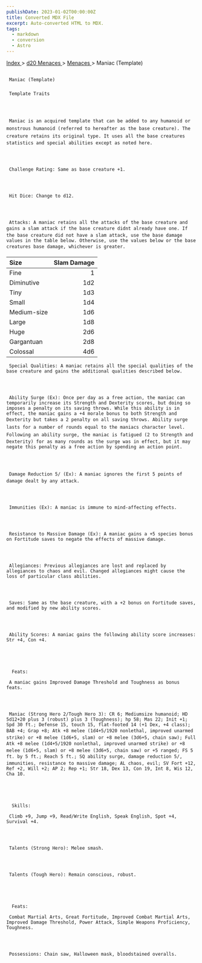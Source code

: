 ```yaml
---
publishDate: 2023-01-02T00:00:00Z
title: Converted MDX File
excerpt: Auto-converted HTML to MDX.
tags:
  - markdown
  - conversion
  - Astro
---
```


[
Index
](-index) >
[
d20 Menaces
](menaces-d20-index) >
[
Menaces
](menaces-d20-menaces-index) > Maniac (Template)

##

     Maniac (Template)

###

     Template Traits




     Maniac is an acquired template that can be added to any humanoid or monstrous humanoid (referred to hereafter as the base creature). The creature retains its original type. It uses all the base creatures statistics and special abilities except as noted here.




     Challenge Rating: Same as base creature +1.




     Hit Dice: Change to d12.




     Attacks: A maniac retains all the attacks of the base creature and gains a slam attack if the base creature didnt already have one. If the base creature did not have a slam attack, use the base damage values in the table below. Otherwise, use the values below or the base creatures base damage, whichever is greater.

| Size        | Slam Damage |
| :---------- | ----------: |
| Fine        |           1 |
| Diminutive  |         1d2 |
| Tiny        |         1d3 |
| Small       |         1d4 |
| Medium-size |         1d6 |
| Large       |         1d8 |
| Huge        |         2d6 |
| Gargantuan  |         2d8 |
| Colossal    |         4d6 |

     Special Qualities: A maniac retains all the special qualities of the base creature and gains the additional qualities described below.




     Ability Surge (Ex): Once per day as a free action, the maniac can temporarily increase its Strength and Dexterity scores, but doing so imposes a penalty on its saving throws. While this ability is in effect, the maniac gains a +4 morale bonus to both Strength and Dexterity but takes a 2 penalty on all saving throws. Ability surge lasts for a number of rounds equal to the maniacs character level. Following an ability surge, the maniac is fatigued (2 to Strength and Dexterity) for as many rounds as the surge was in effect, but it may negate this penalty as a free action by spending an action point.




     Damage Reduction 5/ (Ex): A maniac ignores the first 5 points of damage dealt by any attack.




     Immunities (Ex): A maniac is immune to mind-affecting effects.




     Resistance to Massive Damage (Ex): A maniac gains a +5 species bonus on Fortitude saves to negate the effects of massive damage.




     Allegiances: Previous allegiances are lost and replaced by allegiances to chaos and evil. Changed allegiances might cause the loss of particular class abilities.




     Saves: Same as the base creature, with a +2 bonus on Fortitude saves, and modified by new ability scores.




     Ability Scores: A maniac gains the following ability score increases: Str +4, Con +4.





      Feats:

     A maniac gains Improved Damage Threshold and Toughness as bonus feats.




     Maniac (Strong Hero 2/Tough Hero 3): CR 6; Mediumsize humanoid; HD 5d12+20 plus 3 (robust) plus 3 (Toughness); hp 58; Mas 22; Init +1; Spd 30 ft.; Defense 15, touch 15, flat-footed 14 (+1 Dex, +4 class); BAB +4; Grap +8; Atk +8 melee (1d4+5/1920 nonlethal, improved unarmed strike) or +8 melee (1d6+5, slam) or +8 melee (3d6+5, chain saw); Full Atk +8 melee (1d4+5/1920 nonlethal, improved unarmed strike) or +8 melee (1d6+5, slam) or +8 melee (3d6+5, chain saw) or +5 ranged; FS 5 ft. by 5 ft.; Reach 5 ft.; SQ ability surge, damage reduction 5/, immunities, resistance to massive damage; AL chaos, evil; SV Fort +12, Ref +2, Will +2; AP 2; Rep +1; Str 18, Dex 13, Con 19, Int 8, Wis 12, Cha 10.





      Skills:

     Climb +9, Jump +9, Read/Write English, Speak English, Spot +4, Survival +4.




     Talents (Strong Hero): Melee smash.




     Talents (Tough Hero): Remain conscious, robust.





      Feats:

     Combat Martial Arts, Great Fortitude, Improved Combat Martial Arts, Improved Damage Threshold, Power Attack, Simple Weapons Proficiency, Toughness.




     Possessions: Chain saw, Halloween mask, bloodstained overalls.
